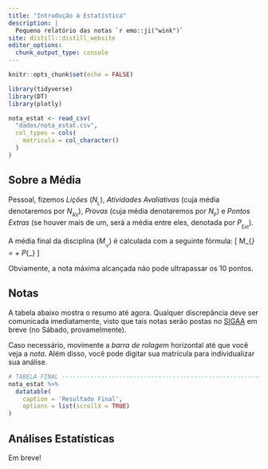 ```yaml
---
title: "Introdução à Estatística"
description: |
  Pequeno relatório das notas `r emo::ji("wink")`
site: distill::distill_website
editor_options: 
  chunk_output_type: console
---
```


```r
knitr::opts_chunk$set(echo = FALSE)

library(tidyverse)
library(DT)
library(plotly)

nota_estat <- read_csv(
  "dados/nota_estat.csv", 
  col_types = cols(
    matricula = col_character()
  )
)

```

## Sobre a Média

Pessoal, fizemos *Lições* ($N_{_\mathrm{L}}$), *Atividades Avaliativas* (cuja média denotaremos por $N_{_\mathrm{AV}}$), *Provas* (cuja média denotaremos por $N_{_\mathrm{P}}$) e *Pontos Extras* (se houver mais de um, será a média entre eles, denotada por $P_{_\mathrm{Ext}}$).

A média final da disciplina ($M_{_\mathcal{D}}$) é calculada com a seguinte fórmula:
\[
  M_{_\mathcal{D}} = \frac{3 \cdot N_{_\mathrm{L}} + 3 \cdot  N_{_\mathrm{AV}}  + 4\cdot N_{_\mathrm{P}} }{100} + P_{_\mathrm{Ext}}
\]

Obviamente, a nota máxima alcançada não pode ultrapassar os 10 pontos.

## Notas

A tabela abaixo mostra o resumo até agora.
Qualquer discrepância deve ser comunicada imediatamente, visto que tais notas serão postas no [SIGAA](https://sistemas.ufrb.edu.br/sigaa/verTelaLogin.do) em breve (no Sábado, provamelmente).

 <i class="fa fa-exclamation-triangle" aria-hidden="true"></i> Caso necessário, movimente a *barra de rolagem* horizontal até que você veja a *nota*. 
 Além disso, você pode digitar sua matrícula para individualizar sua análise.
 
```r
# TABELA FINAL ----------------------------------------------------------------
nota_estat %>% 
  datatable(
    caption = 'Resultado Final', 
    options = list(scrollX = TRUE)
)

```
 

## Análises Estatísticas

Em breve!
